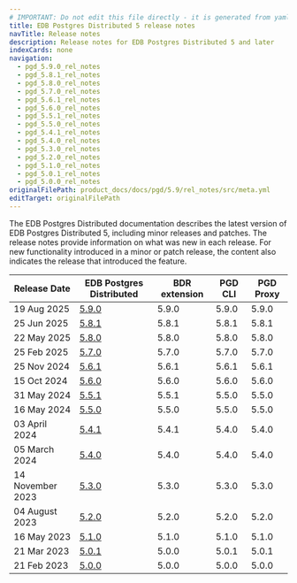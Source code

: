 ```yaml
---
# IMPORTANT: Do not edit this file directly - it is generated from yaml source.
title: EDB Postgres Distributed 5 release notes
navTitle: Release notes
description: Release notes for EDB Postgres Distributed 5 and later
indexCards: none
navigation:
  - pgd_5.9.0_rel_notes
  - pgd_5.8.1_rel_notes
  - pgd_5.8.0_rel_notes
  - pgd_5.7.0_rel_notes
  - pgd_5.6.1_rel_notes
  - pgd_5.6.0_rel_notes
  - pgd_5.5.1_rel_notes
  - pgd_5.5.0_rel_notes
  - pgd_5.4.1_rel_notes
  - pgd_5.4.0_rel_notes
  - pgd_5.3.0_rel_notes
  - pgd_5.2.0_rel_notes
  - pgd_5.1.0_rel_notes
  - pgd_5.0.1_rel_notes
  - pgd_5.0.0_rel_notes
originalFilePath: product_docs/docs/pgd/5.9/rel_notes/src/meta.yml
editTarget: originalFilePath
---
```



The EDB Postgres Distributed documentation describes the latest version of EDB Postgres Distributed 5, including minor releases and patches. The release notes provide information on what was new in each release. For new functionality introduced in a minor or patch release, the content also indicates the release that introduced the feature.


| Release Date | EDB Postgres Distributed | BDR extension | PGD CLI | PGD Proxy |
|---|---|---|---|---|
| 19 Aug 2025 | [5.9.0](./pgd_5.9.0_rel_notes) | 5.9.0 | 5.9.0 | 5.9.0 |
| 25 Jun 2025 | [5.8.1](./pgd_5.8.1_rel_notes) | 5.8.1 | 5.8.1 | 5.8.1 |
| 22 May 2025 | [5.8.0](./pgd_5.8.0_rel_notes) | 5.8.0 | 5.8.0 | 5.8.0 |
| 25 Feb 2025 | [5.7.0](./pgd_5.7.0_rel_notes) | 5.7.0 | 5.7.0 | 5.7.0 |
| 25 Nov 2024 | [5.6.1](./pgd_5.6.1_rel_notes) | 5.6.1 | 5.6.1 | 5.6.1 |
| 15 Oct 2024 | [5.6.0](./pgd_5.6.0_rel_notes) | 5.6.0 | 5.6.0 | 5.6.0 |
| 31 May 2024 | [5.5.1](./pgd_5.5.1_rel_notes) | 5.5.1 | 5.5.0 | 5.5.0 |
| 16 May 2024 | [5.5.0](./pgd_5.5.0_rel_notes) | 5.5.0 | 5.5.0 | 5.5.0 |
| 03 April 2024 | [5.4.1](./pgd_5.4.1_rel_notes) | 5.4.1 | 5.4.0 | 5.4.0 |
| 05 March 2024 | [5.4.0](./pgd_5.4.0_rel_notes) | 5.4.0 | 5.4.0 | 5.4.0 |
| 14 November 2023 | [5.3.0](./pgd_5.3.0_rel_notes) | 5.3.0 | 5.3.0 | 5.3.0 |
| 04 August 2023 | [5.2.0](./pgd_5.2.0_rel_notes) | 5.2.0 | 5.2.0 | 5.2.0 |
| 16 May 2023 | [5.1.0](./pgd_5.1.0_rel_notes) | 5.1.0 | 5.1.0 | 5.1.0 |
| 21 Mar 2023 | [5.0.1](./pgd_5.0.1_rel_notes) | 5.0.0 | 5.0.1 | 5.0.1 |
| 21 Feb 2023 | [5.0.0](./pgd_5.0.0_rel_notes) | 5.0.0 | 5.0.0 | 5.0.0 |

